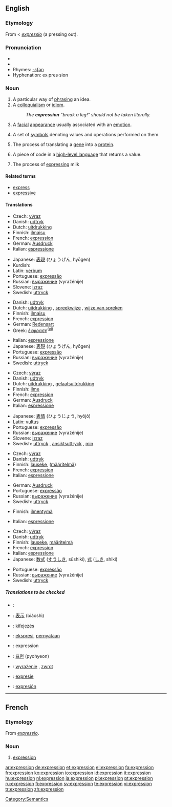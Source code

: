 {{wikipedia}}
==English==

{{rank|bright|scarcely|Paris|733|expression|Duke|battle|bound}}

===Etymology===
From {{ME.}} < {{L.}} ''[[expressio]]'' (a pressing out).

===Pronunciation===
*{{IPA|/ɪkˈspɹɛʃən/}}
*{{audio|en-us-expression.ogg|Audio (US)}}
*Rhymes: [[Rhymes:English:-ɛʃən|-ɛʃən]]
*Hyphenation: ex·pres·sion

===Noun===
{{en-noun}}

# A particular way of [[phrase|phrasing]] an idea.
# A [[colloquialism]] or [[idiom]].
#: ''The '''expression''' "break a leg!" should not be taken literally.''
# A [[facial]] [[appearance]] usually associated with an [[emotion]].
# {{math}} A set of [[symbols]] denoting values and operations performed on them.
# {{biology}} The process of translating a [[gene]] into a [[protein]].
# {{context|programming}} A piece of code in a [[high-level language]] that returns a value.
# The process of [[express]]ing milk

====Related terms====
*[[express]]
*[[expressive]]

====Translations====
{{trans-top|particular way of phrasing an idea}}
*Czech: [[výraz]] {{m}}
*Danish: [[udtryk]] {{n}}
*Dutch: [[uitdrukking]] {{f}}
*Finnish: [[ilmaisu]]
*French: [[expression#French|expression]] {{f}}
*German: [[Ausdruck]] {{m}}
*Italian: [[espressione]] {{f}}
{{trans-mid}}
*Japanese: [[表現]] (ひょうげん, hyōgen)
*Kurdish: {{KUchar|[[ده‌رخستن]]}}
*Latin: [[verbum]]
*Portuguese: [[expressão]] {{f}}
*Russian: [[выражение]] (vyražénije) {{n}}
*Slovene: [[izraz]] {{m}}
*Swedish: [[uttryck]] {{n}}
{{trans-bottom}}

{{trans-top|colloquialism or idiom}}
*Danish: [[udtryk]] {{n}}
*Dutch: [[uitdrukking]] {{f}}, [[spreekwijze]] {{f}}, [[wijze van spreken]] {{f}}
*Finnish: [[ilmaisu]]
*French: [[expression#French|expression]] {{f}}
*German: [[Redensart]] {{f}}
*Greek: [[έκφραση]]<sup>([[:el:έκφραση|el]])</sup> {{f}}
{{trans-mid}}
*Italian: [[espressione]] {{f}}
*Japanese: [[表現]] (ひょうげん, hyōgen)
*Portuguese: [[expressão]] {{f}}
*Russian: [[выражение]] (vyražénije) {{n}}
*Swedish: [[uttryck]] {{n}}
{{trans-bottom}}

{{trans-top|facial appearance}}
*Czech: [[výraz]] {{m}}
*Danish: [[udtryk]] {{n}}
*Dutch: [[uitdrukking]] {{f}}, [[gelaatsuitdrukking]] {{f}}
*Finnish: [[ilme]]
*French: [[expression#French|expression]] {{f}}
*German: [[Ausdruck]] {{m}}
*Italian: [[espressione]] {{f}}
{{trans-mid}}
*Japanese: [[表情]] (ひょうじょう, hyōjō)
*Latin: [[vultus]]
*Portuguese: [[expressão]] {{f}}
*Russian: [[выражение]] (vyražénije) {{n}}
*Slovene: [[izraz]] {{m}}
*Swedish: [[uttryck]] {{n}}, [[ansiktsuttryck]] {{n}}, [[min#Swedish|min]] {{c}}
{{trans-bottom}}

{{trans-top|set of symbols denoting values and operations performed on them}}
*Czech: [[výraz]] {{m}}
*Danish: [[udtryk]] {{n}}
*Finnish: [[lauseke]], ([[määritelmä]])
*French: [[expression#French|expression]] {{f}}
*Italian: [[espressione]] {{f}}
{{trans-mid}}
*German: [[Ausdruck]] {{m}}
*Portuguese: [[expressão]] {{f}}
*Russian: [[выражение]] (vyražénije) {{n}}
*Swedish: [[uttryck]] {{n}}
{{trans-bottom}}

{{trans-top|process of translating a gene into a protein}}
*Finnish: [[ilmentymä]]
{{trans-mid}}
*Italian: [[espressione]] {{f}}
{{trans-bottom}}

{{trans-top|''(computing)'' a piece of code in a high-level language that returns a value}}
*Czech: [[výraz]] {{m}}
*Danish: [[udtryk]] {{n}}
*Finnish: [[lauseke]], [[määritelmä]]
*French: [[expression#French|expression]] {{f}}
*Italian: [[espressione]] {{f}}
*Japanese: [[数式]] ([[すうしき]], sūshiki), [[式]] ([[しき]], shiki)
{{trans-mid}}
*Portuguese: [[expressão]] {{f}}
*Russian: [[выражение]] (vyražénije) {{n}}
*Swedish: [[uttryck]] {{n}}
{{trans-bottom}}

=====Translations to be checked=====
{{checktrans}}
{{top}}
*{{ttbc|Arabic}}: {{ARchar|[[تعبير]]}} {{unicode|(taʕbí:r)}}
*{{ttbc|Chinese}}: [[表示]] (biǎoshì)
*{{ttbc|Hungarian}}: [[kifejezés]]
*{{ttbc|Indonesian}}: [[ekspresi]], [[nyata|pernyataan]]
*{{ttbc|Interlingua}}: expression
{{mid}}
*{{ttbc|Korean}}: [[표현]] (pyohyeon)
*{{ttbc|Polish}}: [[wyrażenie]] {{n}}, [[zwrot]] {{m}}
*{{ttbc|Romanian}}: [[expresie]] {{f}}
*{{ttbc|Spanish}}: [[expresión]] {{f}}
{{bottom}}

----

==French==

===Etymology===
From {{L.}} ''[[expressio]]''.

===Noun===
{{fr-noun-reg|f}}

# [[#English|expression]]

[[Category:Semantics]]

[[ar:expression]]
[[de:expression]]
[[et:expression]]
[[el:expression]]
[[fa:expression]]
[[fr:expression]]
[[ko:expression]]
[[io:expression]]
[[id:expression]]
[[it:expression]]
[[hu:expression]]
[[nl:expression]]
[[ja:expression]]
[[pl:expression]]
[[pt:expression]]
[[ru:expression]]
[[fi:expression]]
[[sv:expression]]
[[te:expression]]
[[vi:expression]]
[[tr:expression]]
[[zh:expression]]
